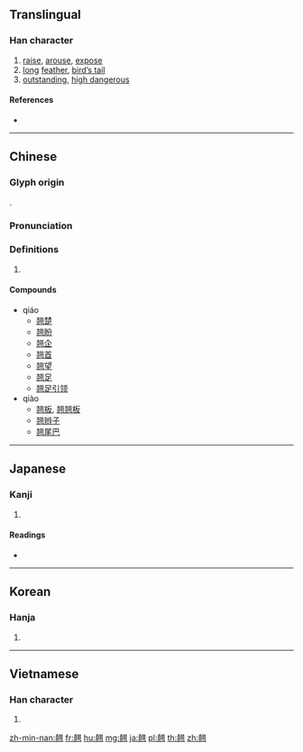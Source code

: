 {{character info/new}}
{{also|翘}}
==Translingual==

===Han character===
{{Han char|rn=124|rad=羽|as=12|sn=18|four=47212|canj=GUSMM|ids=⿺堯羽}}

# [[raise]], [[arouse]], [[expose]]
# [[long]] [[feather]], [[bird’s tail]]
# [[outstanding]], [[high dangerous]]

====References====
* {{Han ref|kx=0959.270|dkj=28808|hdz=53357.060|uh=7FF9|ud=32761|bh=C2BC|bd=49852}}

----

==Chinese==
{{zh-forms|s=翘}}

===Glyph origin===
{{Han etym}}
{{Han compound|堯|羽|c1=p|c2=s|t2=feather|ls=psc}}.

===Pronunciation===
{{zh-pron
|m=qiáo,qiào
|c=kiu4,giu6
|h=pfs=khieu/ngieu
|md=
|mn=khiàu
|w=
|mc=y
|oc=y
|cat=
}}

===Definitions===
{{zh-hanzi}}

# {{rfdef|lang=zh}}

====Compounds====
* qiáo
** [[翘楚]]
** [[翘盼]]
** [[翘企]]
** [[翘首]]
** [[翘望]]
** [[翘足]]
** [[翘足引领]]
* qiào
** [[翘板]], [[翘翘板]]
** [[翘辫子]]
** [[翘尾巴]]

----

==Japanese==

===Kanji===
{{ja-kanji|grade=|rs=羽12}}

# {{defn|lang=ja|sort=羽12}}

====Readings====
* {{ja-readings|on=[[ぎょう]] (gyō)|kun=[[つまだてる]] (tsumadateru), [[あげる]] (ageru)|nanori=}}

----

==Korean==

===Hanja===
{{ko-hanja|hangeul=교|eumhun=|rv=gyo|mr=kyo|y=kyo}}

# {{defn|lang=ko|sort=羽12}}

----

==Vietnamese==

===Han character===
{{vi-hantu|[[kiều]]|rs=羽12}}

# {{defn|lang=vi|sort=羽12}}

[[zh-min-nan:翹]]
[[fr:翹]]
[[hu:翹]]
[[mg:翹]]
[[ja:翹]]
[[pl:翹]]
[[th:翹]]
[[zh:翹]]